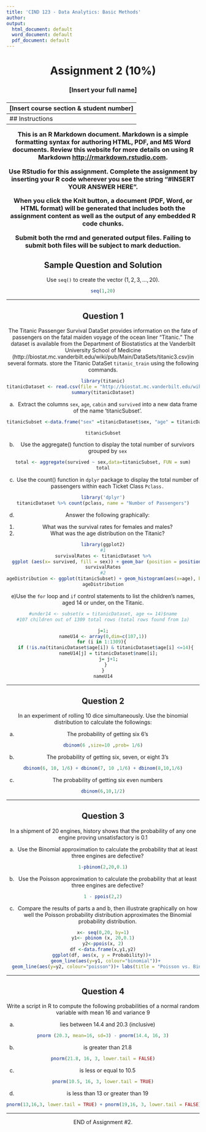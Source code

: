 ```yaml
---
title: 'CIND 123 - Data Analytics: Basic Methods'
author: 
output:
  html_document: default
  word_document: default
  pdf_document: default
---
```

<center> <h1> Assignment 2 (10%) </h1> </center>
<center>  <h3> [Insert your full name] </h2> </center>
<center> <h3> [Insert course section & student number] </h2> </center>
---
## Instructions 

This is an R Markdown document. Markdown is a simple formatting syntax for authoring HTML, PDF, and MS Word documents. Review this website for more details on using R Markdown <http://rmarkdown.rstudio.com>.

Use RStudio for this assignment. Complete the assignment by inserting your R code wherever you see the string "#INSERT YOUR ANSWER HERE".

When you click the **Knit** button, a document (PDF, Word, or HTML format) will be generated that includes both the assignment content as well as the output of any embedded R code chunks.

Submit **both**  the rmd and generated output files. Failing to submit both files will be subject to mark deduction.


## Sample Question and Solution

Use `seq()` to create the vector $(1,2,3,\ldots,20)$.

```r
seq(1,20)
```

******
\newpage
## Question 1 

The Titanic Passenger Survival DataSet provides information on the fate of passengers on the fatal maiden voyage of the ocean liner "Titanic." The dataset is available from the Department of Biostatistics at the Vanderbilt University School of Medicine (http://biostat.mc.vanderbilt.edu/wiki/pub/Main/DataSets/titanic3.csv)in several formats. store the Titanic DataSet `titanic_train` using the following commands. 
```r
library(titanic)
titanicDataset <- read.csv(file = "http://biostat.mc.vanderbilt.edu/wiki/pub/Main/DataSets/titanic3.csv", stringsAsFactors = F)
summary(titanicDataset)
```

a) Extract the columns `sex`, `age`, `cabin` and `survived` into a new data frame of the name 'titanicSubset'.

```r
titanicSubset <-data.frame("sex" =titanicDataset$sex, "age" = titanicDataset$age,"cabin" = titanicDataset$cabin, "survived"= titanicDataset$survived)

titanicSubset
```


b) Use the aggregate() function to display the total number of survivors grouped by `sex`

```r
total <- aggregate(survived ~ sex,data=titanicSubset, FUN = sum)
total
```

c) Use the count() function in `dplyr` package to display the total number of passengers within each Ticket Class `Pclass.`

```r
library('dplyr')
titanicDataset %>% count(pclass, name = "Number of Passengers")
```

d) Answer the following graphically:
1. What was the survival rates for females and males?
2. What was the age distribution on the Titanic?
```r
library(ggplot2)
#1
survivalRates <- titanicDataset %>%
  ggplot (aes(x= survived, fill = sex)) + geom_bar (position = position_dodge())
survivalRates
#2
ageDistribution <- ggplot(titanicSubset) + geom_histogram(aes(x=age), binwidth = 2)
ageDistribution

```

e)Use the `for` loop and `if` control statements to list the children's names, aged 14 or under, on the Titanic.
```r
#under14 <- subset(x = titanicDataset, age <= 14)$name
#107 children out of 1309 total rows (total rows found from 1a)

j=1;
nameU14 <- array(0,dim=c(107,1))
for (i in 1:1309){ 
  if (!is.na(titanicDataset$age[i]) & titanicDataset$age[i] <=14){
    nameU14[j] = titanicDataset$name[i];
    j= j+1;
  }
}
nameU14
```


******
\newpage
## Question 2

In an experiment of rolling 10 dice simultaneously. Use the binomial distribution to calculate the followings:

a) The probability of getting six 6's
```r
dbinom(6 ,size=10 ,prob= 1/6)
```

b) The probability of getting six, seven, or eight 3's
```r
dbinom(6, 10, 1/6) + dbinom(7, 10 ,1/6) + dbinom(8,10,1/6)
```

c) The probability of getting six even numbers
```r
dbinom(6,10,1/2)
```


******
\newpage
## Question 3 

In a shipment of 20 engines, history shows that the probability of any one engine proving unsatisfactory is 0.1

a) Use the Binomial approximation to calculate the probability that at least three engines are defective? 
```r
1-pbinom(2,20,0.1)
```


b) Use the Poisson approximation to calculate the probability that at least three engines are defective? 
```r
1 - ppois(2,2)
```


c) Compare the results of parts a and b, then illustrate graphically on how well the Poisson probability distribution approximates the Binomial probability distribution.
```r
x<- seq(0,20, by=1)
y1<- pbinom (x, 20,0.1)
y2<-ppois(x, 2)
df <-data.frame(x,y1,y2)
ggplot(df, aes(x, y = Probability))+ 
  geom_line(aes(y=y1, colour="binomial"))+
  geom_line(aes(y=y2, colour="poisson"))+ labs(title = "Poisson vs. Binomial Probability Distribution", x="Number of Events") + labs(y= "Probability", colour="Legend")
```



******
\newpage
## Question 4 

Write a script in R to compute the following probabilities of a normal random variable with mean 16 and variance 9

a) lies between 14.4 and 20.3 (inclusive)
```r
pnorm (20.3, mean=16, sd=3) - pnorm(14.4, 16, 3)
```


b) is greater than 21.8
```r
pnorm(21.8, 16, 3, lower.tail = FALSE)
```


c) is less or equal to 10.5
```r
pnorm(10.5, 16, 3, lower.tail = TRUE)
```


d) is less than 13 or greater than 19
```r
pnorm(13,16,3, lower.tail = TRUE) + pnorm(19,16, 3, lower.tail = FALSE)
```

******
END of Assignment #2.